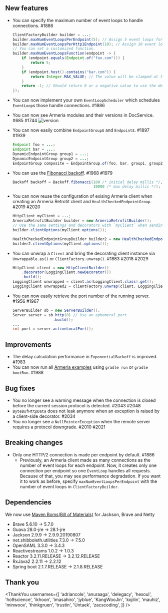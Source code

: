 ## New features

- You can specify the maximum number of event loops to handle connections. #1886
  ```java
  ClientFactoryBuilder builder = ...;
  builder.maxNumEventLoopsPerEndpoint(5); // Assign 5 event loops for endpoints. 1 is used by default.
  builder.maxNumEventLoopsPerHttp1Endpoint(10); // Assign 10 event loops for HTTP/1.1 endpoints. 1 is used by default.
  // You can set a customized function.
  builder.maxNumEventLoopsFunction(endpoint -> {
      if (endpoint.equals(Endpoint.of("foo.com"))) {
          return 5;
      }
      if (endpoint.host().contains("bar.com")) {
          return Integer.MAX_VALUE; // The value will be clamped at the number of event loops.
      }
      return -1; // Should return 0 or a negative value to use the default value.
  });
  ```
- You can now implement your own `EventLoopScheduler` which schedules `EventLoop`s those handle connections. #1886
- You can now see Armeria modules and their versions in DocService. #685 #1744
  ![version](https://user-images.githubusercontent.com/17493311/63525374-9038e900-c538-11e9-8f6e-819497cd5b0c.png)
- You can now easily combine `EndpointGroup`s and `Endpoint`s. #1897 #1939
  ```java
  Endpoint foo = ...;
  Endpoint bar = ...;
  DynamicEndpointGroup group1 = ...;
  DynamicEndpointGroup group2 = ...;
  EndpointGroup composite = EndpointGroup.of(foo, bar, group1, group2);
  ```
- You can use the [Fibonacci backoff](https://pdfs.semanticscholar.org/e575/e12ef56bcd889ce09516dd702ec1422816b6.pdf). #1968 #1979
  ```java
  Backoff backoff = Backoff.fibonacci(100 /* initial delay millis */,
                                      10000 /* max delay millis */);
  ```
- You can now reuse the configuration of exising Armeria client when creating an Armeria Retrotit client and `HealthCheckedEndpointGroup`. #2019 #2020

  ```java
  HttpClient myClient = ...;
  ArmeriaRetrofitBuilder builder = new ArmeriaRetrofitBuilder();
  // Use the same settings and decorators with `myClient` when sending requests.
  builder.clientOptions(myClient.options());

  HealthCheckedEndpointGroupBuilder builder2 = new HealthCheckedEndpointGroupBuilder();
  builder2.clientOptions(myClient.options());
  ```

- You can unwrap a `Client` and bring the decorating client instance via `Unwrappable.as()` or `ClientFactory.unwrap()`. #1883 #2018 #2029
  ```java
  HttpClient client = new HttpClientBuilder()
      .decorator(LoggingClient.newDecorator())
      .build();
  LoggingClient unwrapped = client.as(LoggingClient.class).get();
  LoggingClient unwrapped2 = clientFactory.unwrap(client, LoggingClient.class).get();
  ```
- You can now easily retrieve the port number of the running server. #1956 #1967
  ```java
  ServerBuilder sb = new ServerBuilder();
  Server server = sb.http(0) // Use an ephemeral port.
                    .build();
  ...
  int port = server.activeLocalPort();
  ```

## Improvements

- The delay calculation performance in `ExponentialBackoff` is improved. #1983
- You can now run all [Armeria examples](https://github.com/line/armeria-examples) using `gradle run` or `gradle bootRun`. #1988

## Bug fixes

- You no longer see a warning message when the connection is closed before the current session protocol is detected. #2043 #2048
- `ByteBufHttpData` does not leak anymore when an exception is raised by a client-side decorator. #2034
- You no longer see a `NullPointerException` when the remote server requires a protocol downgrade. #2010 #2021

## Breaking changes

- Only one HTTP/2 connection is made per endpoint by default. #1886
  - Previously, an Armeria client made as many connections as the number of event loops for each endpoint. Now, it creates only one connection per endpoint so one `EventLoop` handles all requests. Because of that, you may see performance degradation. If you want it to work as before, specify `maxNumEventLoopsPerEndpoint` with the number of event loops in `ClientFactoryBuilder`.

## Dependencies

We now use [Maven Boms(Bill of Materials)](https://www.baeldung.com/spring-maven-bom) for Jackson, Brave and Netty

- Brave 5.6.10 -> 5.7.0
- Guava 28.0-jre -> 28.1-jre
- Jackson 2.9.9 -> 2.9.9.20190807
- net.shibboleth.utilities 7.3.0 -> 7.5.0
- OpenSAML 3.3.0 -> 3.4.3
- Reactivestreams 1.0.2 -> 1.0.3
- Reactor 3.2.11.RELEASE -> 3.2.12.RELEASE
- RxJava2 2.2.11 -> 2.2.12
- Spring boot 2.1.7.RELEASE -> 2.1.8.RELEASE

## Thank you

<ThankYou
  usernames={[
    'adriancole',
    'anuraaga',
    'delegacy',
    'hexoul',
    'ho9science',
    'ikhoon',
    'imasahiro',
    'jyblue',
    'KangWooJin',
    'kojilin',
    'mauhiz',
    'minwoox',
    'thinkgruen',
    'trustin',
    'Untaek',
    'zacscoding',
  ]}
/>

